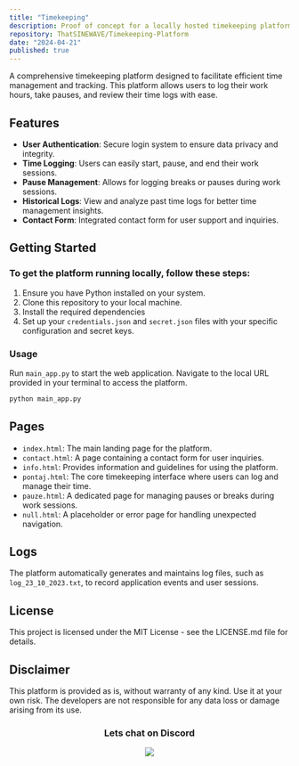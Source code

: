 ```yaml
---
title: "Timekeeping"
description: Proof of concept for a locally hosted timekeeping platform
repository: ThatSINEWAVE/Timekeeping-Platform
date: "2024-04-21"
published: true
---
```


A comprehensive timekeeping platform designed to facilitate efficient time management and tracking. This platform allows users to log their work hours, take pauses, and review their time logs with ease.

## Features

- **User Authentication**: Secure login system to ensure data privacy and integrity.
- **Time Logging**: Users can easily start, pause, and end their work sessions.
- **Pause Management**: Allows for logging breaks or pauses during work sessions.
- **Historical Logs**: View and analyze past time logs for better time management insights.
- **Contact Form**: Integrated contact form for user support and inquiries.

## Getting Started

### To get the platform running locally, follow these steps:

1. Ensure you have Python installed on your system.
2. Clone this repository to your local machine.
3. Install the required dependencies
4. Set up your `credentials.json` and `secret.json` files with your specific configuration and secret keys.

### Usage

Run `main_app.py` to start the web application. Navigate to the local URL provided in your terminal to access the platform.

```bash
python main_app.py
```

## Pages
- `index.html`: The main landing page for the platform.
- `contact.html`: A page containing a contact form for user inquiries.
- `info.html`: Provides information and guidelines for using the platform.
- `pontaj.html`: The core timekeeping interface where users can log and manage their time.
- `pauze.html`: A dedicated page for managing pauses or breaks during work sessions.
- `null.html`: A placeholder or error page for handling unexpected navigation.

## Logs
The platform automatically generates and maintains log files, such as `log_23_10_2023.txt`, to record application events and user sessions.

## License
This project is licensed under the MIT License - see the LICENSE.md file for details.

## Disclaimer
This platform is provided as is, without warranty of any kind. Use it at your own risk. The developers are not responsible for any data loss or damage arising from its use.

<div align="center">

### Lets chat on Discord

[![](https://dcbadge.vercel.app/api/server/zjjKSV8wFf)](https://discord.gg/zjjKSV8wFf)

</div>